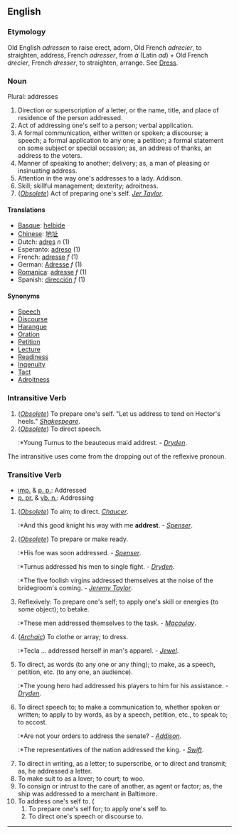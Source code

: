 ==English==

===Etymology===
Old English ''adressen'' to raise erect, adorn, Old French ''adrecier'', to straighten, address, French ''adresser'', from ''à'' (Latin ''ad'') + Old French ''drecier'', French ''dresser'', to straighten, arrange. See [[Dress]].

=== Noun ===
Plural: addresses

#Direction or superscription of a letter, or the name, title, and place of residence of the person addressed.
#Act of addressing one's self to a person; verbal application.
#A formal communication, either written or spoken; a discourse; a speech; a formal application to any one; a petition; a formal statement on some subject or special occasion; as, an address of thanks, an address to the voters.
#Manner of speaking to another; delivery; as, a man of pleasing or insinuating address.
#Attention in the way one's addresses to a lady. Addison.
#Skill; skillful management; dexterity; adroitness.
#(''[[Obsolete]]'') Act of preparing one's self. ''[[Jer Taylor]]''.


====Translations====
*[[Basque]]: [[helbide]]
*[[Chinese]]: [[地址]] 
*Dutch: [[adres]] ''n'' (1)
*Esperanto: [[adreso]] (1)
*French: [[adresse]] ''f'' (1) 
*German: [[Adresse]] ''f'' (1)
*[[Romanica]]: [[adresse]] ''f'' (1)
*Spanish: [[dirección]] ''f'' (1)

====Synonyms====
*[[Speech]]
*[[Discourse]]
*[[Harangue]]
*[[Oration]]
*[[Petition]]
*[[Lecture]]
*[[Readiness]]
*[[Ingenuity]]
*[[Tact]]
*[[Adroitness]]

===Intransitive Verb===
#(''[[Obsolete]]'') To prepare one's self. "Let us address to tend on Hector's heels." ''[[Shakespeare]]''.
#(''[[Obsolete]]'') To direct speech.
#:*Young Turnus to the beauteous maid addrest. - ''[[Dryden]]''.

The intransitive uses come from the dropping out of the reflexive pronoun.


===Transitive Verb===
*[[imp.]] & [[p. p.]]: Addressed
*[[p. pr.]] & [[vb. n.]]: Addressing

#(''[[Obsolete]]'') To aim; to direct. ''[[Chaucer]]''.
#:*And this good knight his way with me '''addrest'''. - ''[[Spenser]]''.
#(''[[Obsolete]]'') To prepare or make ready.
#:*His foe was soon addressed. - ''[[Spenser]]''.
#:*Turnus addressed his men to single fight. - ''[[Dryden]]''.
#:*The five foolish virgins addressed themselves at the noise of the bridegroom's coming. - ''[[Jeremy Taylor]]''.
#Reflexively: To prepare one's self; to apply one's skill or energies (to some object); to betake.
#:*These men addressed themselves to the task. - ''[[Macaulay]]''.
#(''[[Archaic]]'') To clothe or array; to dress.
#:*Tecla ... addressed herself in man's apparel. - ''[[Jewel]]''.
#To direct, as words (to any one or any thing); to make, as a speech, petition, etc. (to any one, an audience).
#:*The young hero had addressed his players to him for his assistance. - ''[[Dryden]]''.
#To direct speech to; to make a communication to, whether spoken or written; to apply to by words, as by a speech, petition, etc., to speak to; to accost.
#:*Are not your orders to address the senate? - ''[[Addison]]''.
#:*The representatives of the nation addressed the king. - ''[[Swift]]''.
#To direct in writing, as a letter; to superscribe, or to direct and transmit; as, he addressed a letter.
#To make suit to as a lover; to court; to woo.
#To consign or intrust to the care of another, as agent or factor; as, the ship was addressed to a merchant in Baltimore.
#To address one's self to. (
##To prepare one's self for; to apply one's self to.
##To direct one's speech or discourse to.


----
{{webster}}
